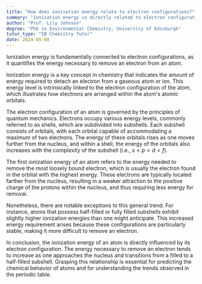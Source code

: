```yaml
---
title: "How does ionisation energy relate to electron configurations?"
summary: "Ionisation energy is directly related to electron configurations as it measures the energy required to remove an electron from an atom."
author: "Prof. Lily Johnson"
degree: "PhD in Environmental Chemistry, University of Edinburgh"
tutor_type: "IB Chemistry Tutor"
date: 2024-05-08
---
```


Ionization energy is fundamentally connected to electron configurations, as it quantifies the energy necessary to remove an electron from an atom.

Ionization energy is a key concept in chemistry that indicates the amount of energy required to detach an electron from a gaseous atom or ion. This energy level is intrinsically linked to the electron configuration of the atom, which illustrates how electrons are arranged within the atom's atomic orbitals.

The electron configuration of an atom is governed by the principles of quantum mechanics. Electrons occupy various energy levels, commonly referred to as shells, which are subdivided into subshells. Each subshell consists of orbitals, with each orbital capable of accommodating a maximum of two electrons. The energy of these orbitals rises as one moves further from the nucleus, and within a shell, the energy of the orbitals also increases with the complexity of the subshell (i.e., $s < p < d < f$).

The first ionization energy of an atom refers to the energy needed to remove the most loosely bound electron, which is usually the electron found in the orbital with the highest energy. These electrons are typically located farther from the nucleus, resulting in a weaker attraction to the positive charge of the protons within the nucleus, and thus requiring less energy for removal.

Nonetheless, there are notable exceptions to this general trend. For instance, atoms that possess half-filled or fully filled subshells exhibit slightly higher ionization energies than one might anticipate. This increased energy requirement arises because these configurations are particularly stable, making it more difficult to remove an electron.

In conclusion, the ionization energy of an atom is directly influenced by its electron configuration. The energy necessary to remove an electron tends to increase as one approaches the nucleus and transitions from a filled to a half-filled subshell. Grasping this relationship is essential for predicting the chemical behavior of atoms and for understanding the trends observed in the periodic table.
    
